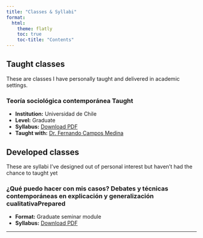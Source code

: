 ```yaml
---
title: "Classes & Syllabi"
format:
  html:
    theme: flatly
    toc: true
    toc-title: "Contents"
---
```


## Taught classes {.mt-4}

These are classes I have personally taught and delivered in academic settings.

### Teoría sociológica contemporánea <span class="badge bg-success">Taught</span>

- **Institution:** Universidad de Chile  
- **Level:** Graduate
- **Syllabus:** [Download PDF](classes/Teoría_cont.pdf)
- **Taught with:** [Dr. Fernando Campos Medina](https://facso.uchile.cl/sociologia/cuerpo-academico/fernando-campos)


## Developed classes {.mt-5}

These are syllabi I’ve designed out of personal interest but haven’t had the chance to taught yet

### ¿Qué puedo hacer con mis casos? Debates y técnicas contemporáneas en explicación y generalización cualitativa<span class="badge bg-secondary">Prepared</span>

- **Format:** Graduate seminar module  
- **Syllabus:** [Download PDF](classes/Optativo_Cuali_Casos.pdf)

---
